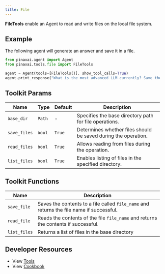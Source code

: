 ```yaml
---
title: File
---
```


**FileTools** enable an Agent to read and write files on the local file system.

## Example

The following agent will generate an answer and save it in a file.

```python cookbook/tools/file_tools.py
from pinaxai.agent import Agent
from pinaxai.tools.file import FileTools

agent = Agent(tools=[FileTools()], show_tool_calls=True)
agent.print_response("What is the most advanced LLM currently? Save the answer to a file.", markdown=True)
```

## Toolkit Params

| Name         | Type   | Default | Description                                                    |
| ------------ | ------ | ------- | -------------------------------------------------------------- |
| `base_dir`   | `Path` | -       | Specifies the base directory path for file operations.         |
| `save_files` | `bool` | `True`  | Determines whether files should be saved during the operation. |
| `read_files` | `bool` | `True`  | Allows reading from files during the operation.                |
| `list_files` | `bool` | `True`  | Enables listing of files in the specified directory.           |

## Toolkit Functions

| Name         | Description                                                                              |
| ------------ | ---------------------------------------------------------------------------------------- |
| `save_file`  | Saves the contents to a file called `file_name` and returns the file name if successful. |
| `read_file`  | Reads the contents of the file `file_name` and returns the contents if successful.       |
| `list_files` | Returns a list of files in the base directory                                            |

## Developer Resources

- View [Tools](https://github.com/Pinax-Labs/pinaxai/blob/main/libs/pinaxai/pinaxai/tools/file.py)
- View [Cookbook](https://github.com/Pinax-Labs/pinaxai/blob/main/cookbook/tools/file_tools.py)
